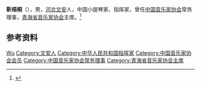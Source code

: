 '''靳梧桐'''（{{bd|1935年|11月|}}），男，[[河北|河北]][[文安县|文安]]人，中国小提琴家、指挥家，曾任[[中国音乐家协会|中国音乐家协会]]常务理事，[[青海省音乐家协会|青海省音乐家协会]]主席。<ref>{{Cite web|title=七十载弦歌不辍——记我省著名音乐家靳梧桐|url=http://www.qh.gov.cn/dmqh/system/2017/03/31/010258831.shtml|accessdate=2020-12-20|work=大美青海}}</ref>

== 参考资料 ==
{{reflist}}

{{中国人物小作品}}
{{Navboxes
| title  = 靳梧桐在[[中国音乐家协会|中国音乐家协会]]的职务
| list1  =
{{中国音乐家协会第四届理事会}}
}}

{{Authority control}}
{{DEFAULTSORT:Jin靳}}
[[Category:靳姓|Wu]]
[[Category:文安人|Category:文安人]]
[[Category:中华人民共和国指挥家|Category:中华人民共和国指挥家]]
[[Category:中国音乐家协会会员|Category:中国音乐家协会会员]]
[[Category:中国音乐家协会常务理事|Category:中国音乐家协会常务理事]]
[[Category:青海省音乐家协会主席|Category:青海省音乐家协会主席]]